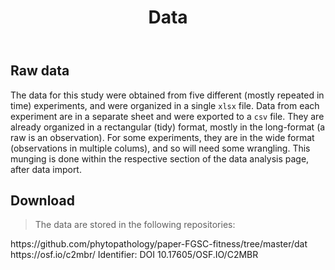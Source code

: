% Data 

## Raw data 


The data for this study were obtained from five different (mostly repeated in time) experiments, and were organized in a single `xlsx` file. Data from each experiment are in a separate sheet and were exported to a `csv` file. They are already organized in a rectangular (tidy) format, mostly in the long-format (a raw is an observation). For some experiments, they are in the wide format (observations in multiple colums), and so will need some wrangling. This munging is done within the respective section of the data analysis page, after data import. 


## Download 

> The data are stored in the following repositories:

https://github.com/phytopathology/paper-FGSC-fitness/tree/master/dat  
https://osf.io/c2mbr/ 
Identifier: DOI 10.17605/OSF.IO/C2MBR 

